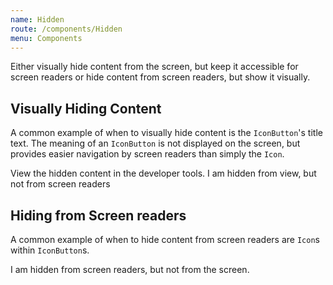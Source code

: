 ```yaml
---
name: Hidden
route: /components/Hidden
menu: Components
---
```



Either visually hide content from the screen, but keep it accessible for screen readers or hide content from screen readers, but show it visually.

## Visually Hiding Content

A common example of when to visually hide content is the `IconButton`'s title text. The meaning of an `IconButton` is not displayed on the screen, but provides easier navigation by screen readers than simply the `Icon`.

<Playground>
  View the hidden content in the developer tools.
  <VisuallyHidden>
    I am hidden from view, but not from screen readers
  </VisuallyHidden>
</Playground>

## Hiding from Screen readers

A common example of when to hide content from screen readers are `Icon`s within `IconButton`s.

<Playground>
  <HiddenFromScreenReaders>
    I am hidden from screen readers, but not from the screen.
  </HiddenFromScreenReaders>
</Playground>
